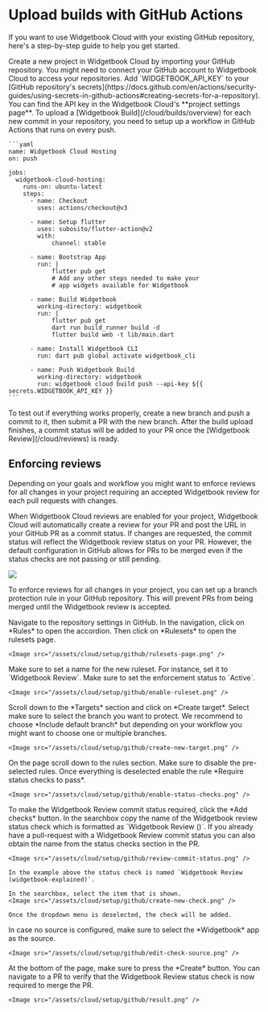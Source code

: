 # Upload builds with GitHub Actions 

If you want to use Widgetbook Cloud with your existing GitHub repository, here's a step-by-step guide to help you get started.

<Steps>
  <Step title="Setup Widgetbook Cloud Project">
    Create a new project in Widgetbook Cloud by importing your GitHub repository.
    You might need to connect your GitHub account to Widgetbook Cloud to access your repositories.
  </Step>
  
  <Step title="Add API Key as a Secret">
    Add `WIDGETBOOK_API_KEY` to your [GitHub repository's secrets](https://docs.github.com/en/actions/security-guides/using-secrets-in-github-actions#creating-secrets-for-a-repository). You can find the API key in the Widgetbook Cloud's **project settings page**.
  </Step>

  <Step title="Create GitHub Actions Workflow">
    To upload a [Widgetbook Build](/cloud/builds/overview) for each new commit in your repository, you need to setup up a workflow in GitHub Actions that runs on every push.

    ```yaml
    name: Widgetbook Cloud Hosting
    on: push

    jobs:
      widgetbook-cloud-hosting:
        runs-on: ubuntu-latest
        steps:
          - name: Checkout
            uses: actions/checkout@v3

          - name: Setup flutter
            uses: subosito/flutter-action@v2
            with:
                channel: stable

          - name: Bootstrap App
            run: |
                flutter pub get
                # Add any other steps needed to make your
                # app widgets available for Widgetbook

          - name: Build Widgetbook
            working-directory: widgetbook
            run: |
                flutter pub get
                dart run build_runner build -d
                flutter build web -t lib/main.dart

          - name: Install Widgetbook CLI
            run: dart pub global activate widgetbook_cli

          - name: Push Widgetbook Build
            working-directory: widgetbook
            run: widgetbook cloud build push --api-key ${{ secrets.WIDGETBOOK_API_KEY }}
    ```

  </Step>

  <Step title="Create a Pull Request">
    To test out if everything works properly, create a new branch and push a commit to it, then submit a PR with the new branch.
    After the build upload finishes, a commit status will be added to your PR once the [Widgetbook Review](/cloud/reviews) is ready.
  </Step>

</Steps>

## Enforcing reviews

Depending on your goals and workflow you might want to enforce reviews for all changes in your project requiring an accepted Widgetbook review for each pull requests with changes.

When Widgetbook Cloud reviews are enabled for your project, Widgetbook Cloud will automatically create a review for your PR and post the URL in your GitHub PR as a commit status. 
If changes are requested, the commit status will reflect the Widgetbook review status on your PR.
However, the default configuration in GitHub allows for PRs to be merged even if the status checks are not passing or still pending.

<Image 
  caption="Example of a pending review not blocking the merge of the PR." 
  src="/assets/cloud/setup/github/unblocked-review.png" 
/>

To enforce reviews for all changes in your project, you can set up a branch protection rule in your GitHub repository. 
This will prevent PRs from being merged until the Widgetbook review is accepted.

<Steps>
  <Step title="Open the rulesets settings page">
    Navigate to the repository settings in GitHub.
    In the navigation, click on *Rules* to open the accordion. 
    Then click on *Rulesets* to open the rulesets page.

    <Image src="/assets/cloud/setup/github/rulesets-page.png" />
  </Step>
  <Step title="Set name">
    Make sure to set a name for the new ruleset. 
    For instance, set it to `Widgetbook Review`.
  </Step>
  <Step title="Activate rulet">
    Make sure to set the enforcement status to `Active`.

    <Image src="/assets/cloud/setup/github/enable-ruleset.png" />
  </Step>
  <Step title="Create new target">
    Scroll down to the *Targets* section and click on *Create target*.
    Select make sure to select the branch you want to protect.
    We recommend to choose *Include default branch* but depending on your workflow you might want to choose one or multiple branches.

    <Image src="/assets/cloud/setup/github/create-new-target.png" />
  </Step>
  <Step title="Require status checks to pass">
    On the page scroll down to the rules section.
    Make sure to disable the pre-selected rules. 
    Once everything is deselected enable the rule *Require status checks to pass*. 

    <Image src="/assets/cloud/setup/github/enable-status-checks.png" />
  </Step>
    <Step title="Add Widgetbook status check">
    To make the Widgetbook Review commit status required, click the *Add checks* button.
    In the searchbox copy the name of the Widgetbook review status check which is formatted as `Widgetbook Review (<widgetbook-project-name>)`.
    If you already have a pull-request with a Widgetbook Review commit status you can also obtain the name from the status checks section in the PR.

    <Image src="/assets/cloud/setup/github/review-commit-status.png" />

    In the example above the status check is named `Widgetbook Review (widgetbook-explained)`.

    In the searchbox, select the item that is shown.
    <Image src="/assets/cloud/setup/github/create-new-check.png" />

    Once the dropdown menu is deselected, the check will be added.
  </Step>
  <Step title="Add a check source">
    In case no source is configured, make sure to select the *Widgetbook* app as the source.

    <Image src="/assets/cloud/setup/github/edit-check-source.png" />
  </Step>
  <Step title="Create the branch ruleset">
    At the bottom of the page, make sure to press the *Create* button. 
  </Step>
  <Step title="Verify ruleset">
    You can navigate to a PR to verify that the Widgetbook Review status check is now required to merge the PR.

    <Image src="/assets/cloud/setup/github/result.png" />
  </Step>
</Steps>